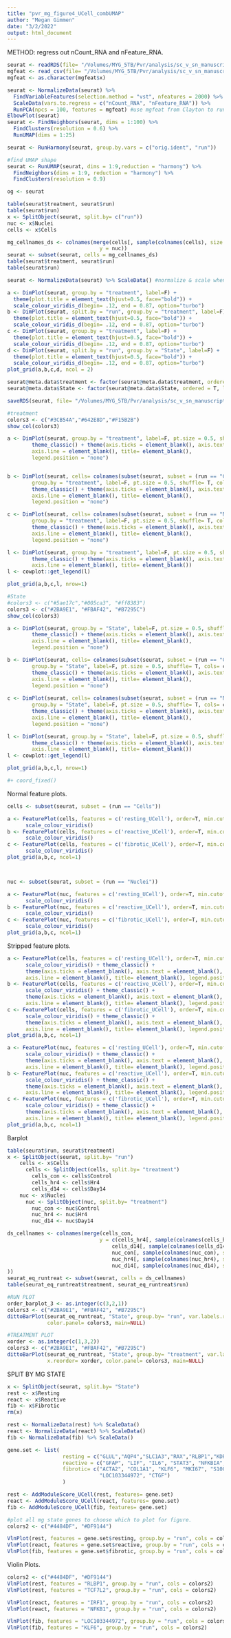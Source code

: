 ```yaml
---
title: "pvr_mg_figure4_UCell_combUMAP"
author: "Megan Gimmen"
date: "3/2/2022"
output: html_document
---
```


METHOD: regress out nCount_RNA and nFeature_RNA.
```r
seurat <- readRDS(file= "/Volumes/MYG_5TB/Pvr/analysis/sc_v_sn_manuscript/pvr_snsc_mg_ogumap.rds")
mgfeat <- read_csv(file= "/Volumes/MYG_5TB/Pvr/analysis/sc_v_sn_manuscript/mgfeat.csv")
mgfeat <- as.character(mgfeat$x)

seurat <- NormalizeData(seurat) %>%
  FindVariableFeatures(selection.method = "vst", nfeatures = 2000) %>%
  ScaleData(vars.to.regress = c("nCount_RNA", "nFeature_RNA")) %>% 
  RunPCA(npcs = 100, features = mgfeat) #use mgfeat from Clayton to run PCA
ElbowPlot(seurat)
seurat <- FindNeighbors(seurat, dims = 1:100) %>%
  FindClusters(resolution = 0.6) %>%
  RunUMAP(dims = 1:25)

seurat <- RunHarmony(seurat, group.by.vars = c("orig.ident", "run"))

#find UMAP shape
seurat <- RunUMAP(seurat, dims = 1:9,reduction = "harmony") %>% 
  FindNeighbors(dims = 1:9, reduction = "harmony") %>% 
  FindClusters(resolution = 0.9)

og <- seurat

table(seurat$treatment, seurat$run)
table(seurat$run)
x <- SplitObject(seurat, split.by= c("run"))
nuc <- x$Nuclei
cells <- x$Cells

mg_cellnames_ds <- colnames(merge(cells[, sample(colnames(cells), size =1740, replace=F)],
                              y = nuc))
seurat <- subset(seurat, cells = mg_cellnames_ds)
table(seurat$treatment, seurat$run)
table(seurat$run)

seurat <- NormalizeData(seurat) %>% ScaleData() #normalize & scale when comparing subset of cells/nuc

a <- DimPlot(seurat, group.by = "treatment", label=F) + 
  theme(plot.title = element_text(hjust=0.5, face="bold")) + 
  scale_colour_viridis_d(begin= .12, end = 0.87, option="turbo") 
b <- DimPlot(seurat, split.by = "run", group.by = "treatment", label=F) + 
  theme(plot.title = element_text(hjust=0.5, face="bold")) + 
  scale_colour_viridis_d(begin= .12, end = 0.87, option="turbo") 
c <- DimPlot(seurat, group.by = "treatment", label=F) + 
  theme(plot.title = element_text(hjust=0.5, face="bold")) + 
  scale_colour_viridis_d(begin= .12, end = 0.87, option="turbo") 
d <- DimPlot(seurat, split.by = "run", group.by = "State", label=F) + 
  theme(plot.title = element_text(hjust=0.5, face="bold")) + 
  scale_colour_viridis_d(begin= .12, end = 0.87, option="turbo")
plot_grid(a,b,c,d, ncol = 2)

seurat@meta.data$treatment <- factor(seurat@meta.data$treatment, ordered = T, levels= c("Control", "Hr4", "Day14"))
seurat@meta.data$State <- factor(seurat@meta.data$State, ordered = T, levels= c("Resting", "Reactive", "Fibrotic"))

saveRDS(seurat, file= "/Volumes/MYG_5TB/Pvr/analysis/sc_v_sn_manuscript/pvr_snsc_mg_ogumap_eq.rds")
```

```r
#treatment
colors3 <- c("#3CB54A","#642E8D","#F15B2B")
show_col(colors3)

a <- DimPlot(seurat, group.by = "treatment", label=F, pt.size = 0.5, shuffle= T, cols= colors3) +
        theme_classic() + theme(axis.ticks = element_blank(), axis.text = element_blank(),
        axis.line = element_blank(), title= element_blank(),
        legend.position = "none")


b <- DimPlot(seurat, cells= colnames(subset(seurat, subset = (run == "Cells"))),
        group.by = "treatment", label=F, pt.size = 0.5, shuffle= T, cols= colors3) +
        theme_classic() + theme(axis.ticks = element_blank(), axis.text = element_blank(),
        axis.line = element_blank(), title= element_blank(),
        legend.position = "none")

c <- DimPlot(seurat, cells= colnames(subset(seurat, subset = (run == "Nuclei"))),
        group.by = "treatment", label=F, pt.size = 0.5, shuffle= T, cols= colors3) +
        theme_classic() + theme(axis.ticks = element_blank(), axis.text = element_blank(),
        axis.line = element_blank(), title= element_blank(),
        legend.position = "none")

l <- DimPlot(seurat, group.by = "treatment", label=F, pt.size = 0.5, shuffle= T, cols= colors3) +
        theme_classic() + theme(axis.ticks = element_blank(), axis.text = element_blank(),
        axis.line = element_blank(), title= element_blank())
l <- cowplot::get_legend(l)

plot_grid(a,b,c,l, nrow=1)

#State
#colors3 <- c("#5ae17c","#005ca3", "#ff8383")
colors3 <- c("#2BA9E1", "#FBAF42", "#B7295C")
show_col(colors3)

a <- DimPlot(seurat, group.by = "State", label=F, pt.size = 0.5, shuffle= T, cols= colors3) +
        theme_classic() + theme(axis.ticks = element_blank(), axis.text = element_blank(),
        axis.line = element_blank(), title= element_blank(),
        legend.position = "none")

b <- DimPlot(seurat, cells= colnames(subset(seurat, subset = (run == "Cells"))),
        group.by = "State", label=F, pt.size = 0.5, shuffle= T, cols= colors3) +
        theme_classic() + theme(axis.ticks = element_blank(), axis.text = element_blank(),
        axis.line = element_blank(), title= element_blank(),
        legend.position = "none")
  
c <- DimPlot(seurat, cells= colnames(subset(seurat, subset = (run == "Nuclei"))),
        group.by = "State", label=F, pt.size = 0.5, shuffle= T, cols= colors3) +
        theme_classic() + theme(axis.ticks = element_blank(), axis.text = element_blank(),
        axis.line = element_blank(), title= element_blank(),
        legend.position = "none")

l <- DimPlot(seurat, group.by = "State", label=F, pt.size = 0.5, shuffle= T, cols= colors3) +
        theme_classic() + theme(axis.ticks = element_blank(), axis.text = element_blank(),
        axis.line = element_blank(), title= element_blank())
l <- cowplot::get_legend(l)

plot_grid(a,b,c,l, nrow=1) 

#+ coord_fixed()
```

Normal feature plots.
```r
cells <- subset(seurat, subset = (run == "Cells"))

a <- FeaturePlot(cells, features = c('resting_UCell'), order=T, min.cutoff = '0.25') + 
      scale_colour_viridis() 
b <- FeaturePlot(cells, features = c('reactive_UCell'), order=T, min.cutoff = '0.03') + 
      scale_colour_viridis()
c <- FeaturePlot(cells, features = c('fibrotic_UCell'), order=T, min.cutoff = '0.53') + 
      scale_colour_viridis()
plot_grid(a,b,c, ncol=1)



nuc <- subset(seurat, subset = (run == "Nuclei"))

a <- FeaturePlot(nuc, features = c('resting_UCell'), order=T, min.cutoff = '0.16') + 
      scale_colour_viridis()
b <- FeaturePlot(nuc, features = c('reactive_UCell'), order=T, min.cutoff = '0.22') + 
      scale_colour_viridis()
c <- FeaturePlot(nuc, features = c('fibrotic_UCell'), order=T, min.cutoff = '0.05') + 
      scale_colour_viridis()
plot_grid(a,b,c, ncol=1)
```

Stripped feature plots.
```r
a <- FeaturePlot(cells, features = c('resting_UCell'), order=T, min.cutoff = '0.25', pt.size = 0.5) + 
      scale_colour_viridis() + theme_classic() + 
      theme(axis.ticks = element_blank(), axis.text = element_blank(),
      axis.line = element_blank(), title= element_blank(), legend.position = "none")
b <- FeaturePlot(cells, features = c('reactive_UCell'), order=T, min.cutoff = '0.03', pt.size = 0.5) + 
      scale_colour_viridis() + theme_classic() + 
      theme(axis.ticks = element_blank(), axis.text = element_blank(),
      axis.line = element_blank(), title= element_blank(), legend.position = "none")
c <- FeaturePlot(cells, features = c('fibrotic_UCell'), order=T, min.cutoff = '0.53', pt.size = 0.5) + 
      scale_colour_viridis() + theme_classic() + 
      theme(axis.ticks = element_blank(), axis.text = element_blank(),
      axis.line = element_blank(), title= element_blank(), legend.position = "none")
plot_grid(a,b,c, ncol=1)

a <- FeaturePlot(nuc, features = c('resting_UCell'), order=T, min.cutoff = '0.16', pt.size = 0.5) + 
      scale_colour_viridis() + theme_classic() + 
      theme(axis.ticks = element_blank(), axis.text = element_blank(),
      axis.line = element_blank(), title= element_blank(), legend.position = "none")
b <- FeaturePlot(nuc, features = c('reactive_UCell'), order=T, min.cutoff = '0.22', pt.size = 0.5) + 
      scale_colour_viridis() + theme_classic() + 
      theme(axis.ticks = element_blank(), axis.text = element_blank(),
      axis.line = element_blank(), title= element_blank(), legend.position = "none")
c <- FeaturePlot(nuc, features = c('fibrotic_UCell'), order=T, min.cutoff = '0.05', pt.size = 0.5) + 
      scale_colour_viridis() + theme_classic() + 
      theme(axis.ticks = element_blank(), axis.text = element_blank(),
      axis.line = element_blank(), title= element_blank(), legend.position = "none")
plot_grid(a,b,c, ncol=1)
```

Barplot
```r
table(seurat$run, seurat$treatment)
x <- SplitObject(seurat, split.by= "run")
    cells <- x$Cells
      cells <- SplitObject(cells, split.by= "treatment")
        cells_con <- cells$Control
        cells_hr4 <- cells$Hr4
        cells_d14 <- cells$Day14
    nuc <- x$Nuclei
      nuc <- SplitObject(nuc, split.by= "treatment")
        nuc_con <- nuc$Control
        nuc_hr4 <- nuc$Hr4
        nuc_d14 <- nuc$Day14

ds_cellnames <- colnames(merge(cells_con,
                              y = c(cells_hr4[, sample(colnames(cells_hr4), size =87, replace=F)], 
                                  cells_d14[, sample(colnames(cells_d14), size =87, replace=F)],
                                  nuc_con[, sample(colnames(nuc_con), size =87, replace=F)],
                                  nuc_hr4[, sample(colnames(nuc_hr4), size =87, replace=F)],
                                  nuc_d14[, sample(colnames(nuc_d14), size =87, replace=F)])
))
seurat_eq_runtreat <- subset(seurat, cells = ds_cellnames)
table(seurat_eq_runtreat$treatment, seurat_eq_runtreat$run)

#RUN PLOT
order_barplot_3 <- as.integer(c(3,2,1))
colors3 <- c("#2BA9E1", "#FBAF42", "#B7295C")
dittoBarPlot(seurat_eq_runtreat, "State", group.by= "run", var.labels.reorder= order_barplot_3,
             color.panel= colors3, main=NULL)

#TREATMENT PLOT
xorder <- as.integer(c(1,3,2))
colors3 <- c("#2BA9E1", "#FBAF42", "#B7295C")
dittoBarPlot(seurat_eq_runtreat, "State", group.by= "treatment", var.labels.reorder= order_barplot_3,
             x.reorder= xorder, color.panel= colors3, main=NULL)

```

SPLIT BY MG STATE
```r
x <- SplitObject(seurat, split.by= "State")
rest <- x$Resting
react <- x$Reactive
fib <- x$Fibrotic
rm(x)

rest <- NormalizeData(rest) %>% ScaleData()
react <- NormalizeData(react) %>% ScaleData()
fib <- NormalizeData(fib) %>% ScaleData()

gene.set <- list(
                  resting = c("GLUL","AQP4","SLC1A3","RAX","RLBP1","KDR","PRDX6", "LHX2", "KCNJ10", "TCF7L2"),
                  reactive = c("GFAP", "LIF", "IL6", "STAT3", "NFKBIA", "IRF1", "NFKB1", "VCAM1"),
                  fibrotic= c("ACTA2", "COL1A1", "KLF6", "MKI67", "S100A6", "S100A11", "LOC100353245", 
                              "LOC103344972", "CTGF")
                  )

rest <- AddModuleScore_UCell(rest, features= gene.set)
react <- AddModuleScore_UCell(react, features= gene.set)
fib <- AddModuleScore_UCell(fib, features= gene.set)

#plot all mg state genes to choose which to plot for figure.
colors2 <- c("#4484DF", "#DF9144")

VlnPlot(rest, features = gene.set$resting, group.by = "run", cols = colors2)
VlnPlot(react, features = gene.set$reactive, group.by = "run", cols = colors2)
VlnPlot(fib, features = gene.set$fibrotic, group.by = "run", cols = colors2)
```

Violin Plots.
```r
colors2 <- c("#4484DF", "#DF9144")
VlnPlot(rest, features = "RLBP1", group.by = "run", cols = colors2)
VlnPlot(rest, features = "TCF7L2", group.by = "run", cols = colors2)

VlnPlot(react, features = "IRF1", group.by = "run", cols = colors2)
VlnPlot(react, features = "NFKB1", group.by = "run", cols = colors2)

VlnPlot(fib, features = "LOC103344972", group.by = "run", cols = colors2) #S100A4
VlnPlot(fib, features = "KLF6", group.by = "run", cols = colors2)
```


